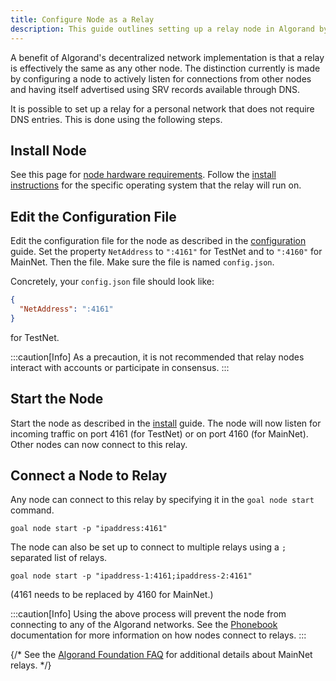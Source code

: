 ```yaml
---
title: Configure Node as a Relay
description: This guide outlines setting up a relay node in Algorand by configuring NetAddress in config.json and connecting other nodes via goal node start. Relay nodes should avoid account interaction or consensus participation.
---
```


A benefit of Algorand's decentralized network implementation is that a relay is effectively the same as any other node. The distinction currently is made by configuring a node to actively listen for connections from other nodes and having itself advertised using SRV records available through DNS.

It is possible to set up a relay for a personal network that does not require DNS entries. This is done using the following steps.

## Install Node

See this page for [node hardware requirements](/nodes/installation/manual-installation#hardware-requirements).
Follow the [install instructions](/nodes/installation/manual-installation) for the specific operating system that the relay will run on.

## Edit the Configuration File

Edit the configuration file for the node as described in the [configuration](/nodes/reference/config-settings) guide. Set the property `NetAddress` to `":4161"` for TestNet and to `":4160"` for MainNet. Then the file. Make sure the file is named `config.json`.

Concretely, your `config.json` file should look like:

```json
{
  "NetAddress": ":4161"
}
```

for TestNet.

:::caution[Info]
As a precaution, it is not recommended that relay nodes interact with accounts or participate in consensus.
:::

## Start the Node

Start the node as described in the [install](/nodes/installation/manual-installation) guide. The node will now listen for incoming traffic on port 4161 (for TestNet) or on port 4160 (for MainNet). Other nodes can now connect to this relay.

## Connect a Node to Relay

Any node can connect to this relay by specifying it in the `goal node start` command.

```
goal node start -p "ipaddress:4161"
```

The node can also be set up to connect to multiple relays using a `;` separated list of relays.

```
goal node start -p "ipaddress-1:4161;ipaddress-2:4161"
```

(4161 needs to be replaced by 4160 for MainNet.)

:::caution[Info]
Using the above process will prevent the node from connecting to any of the Algorand networks. See the [Phonebook](FUTURELINK) documentation for more information on how nodes connect to relays.
:::

{/* See the [Algorand Foundation FAQ](https://www.algorand.foundation/general-faq#04-faq) for additional details about MainNet relays. */}
